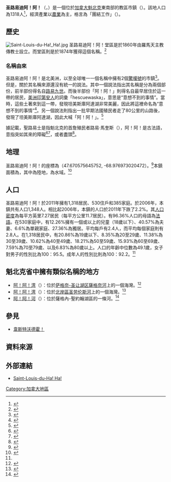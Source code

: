 {{Infobox settlement
<!-- See Template:Infobox settlement for additional fields and descriptions -->
| name                    = 圣路易迪阿！阿！
| native_name             = Saint-Louis-du-Ha! Ha!
| native_name_lang        = fr
| settlement_type         = [[教區市鎮_(魁北克)|教區市鎮]]
| image_skyline           = St-Louis-Ha-Ha QC.JPG
| image_alt               = 
| image_caption           = 
| image_flag              = 
| flag_size               = 
| flag_alt                = 
| image_seal              = 
| seal_size               = 
| seal_alt                = 
| image_shield            = 
| shield_size             = 
| shield_alt              = 
| image_blank_emblem      = 
| blank_emblem_type       = 
| blank_emblem_size       = 
| blank_emblem_alt        = 
| nickname                = 
| motto                   = 團結工作（{{lang|fr|Solidaire dans le labeur}}）
| image_map               = 
| mapsize                 = 
| map_alt                 = 
| map_caption             = 
| image_map1              = 
| mapsize1                = 
| map_alt1                = 
| map_caption1            = 
| image_dot_map           = <!-- Canada Quebec location map-conic proj.svg -->
| dot_mapsize             = <!-- 256px -->
| dot_map_base_alt        = 
| dot_map_alt             = 
| dot_map_caption         = 
| dot_x = |dot_y = 
|pushpin_map            = Canada Quebec
|pushpin_label_position = 
|pushpin_label = {{nowrap|圣路易迪阿！阿！}}
|pushpin_map_caption    = 圣路易迪阿！阿！在東魁北克的位置
| coor_pinpoint           = 
| coordinates_region      = CA-QC
| coordinates_type        = 
| coordinates_display     = inline,title
| coordinates_footnotes   = 
| subdivision_type        = 國家
| subdivision_name        = {{CAN}}
| subdivision_type1       = 省
| subdivision_name1       = {{QC}}
| subdivision_type2       = 區
| subdivision_name2       = [[下聖勞倫斯地區|下聖勞倫斯地區]]
| subdivision_type3       = 地区县市政府
| subdivision_name3       = 坦美斯庫阿達
| established_title       = 得名
| established_date        = 1874年
| established_title1      = 构成
| established_date1       = 1874年7月14日
| founder                 = 
| named_for               = 
| seat_type               = 
| seat                    = 
| government_footnotes    = 
| government_type         = 
| latd  = 47 | latm = 40 | lats = | latNS = N
| longd = 68 | longm = 59 | longs = | longEW = W
| leader_party            = 
| leader_title            = 市長
| leader_name             = 盧瓦塞勒·韋萊
| leader_title1           = 聯邦選區
| leader_name1            = 裡穆斯基內克熱特—坦美斯庫阿達—萊斯巴斯克
| leader_title2           = 省選區
| leader_name2            = 里維埃爾—盧普-坦美斯庫阿達
| total_type              = 
| area_footnotes          = 
| area_magnitude          = 
| area_total_km2          = 110.50
| area_total_dunam        = 
| area_land_km2           = 102.31
| area_water_km2          = 
| area_water_percent      = 
| area_note               = <!-- 兩個權威來源之間有一個明顯的矛盾 --> <ref>{{Cite web |url=http://www.mamrot.gouv.qc.ca/repertoire-des-municipalites/fiche/municipalite/13080/ |title=Répertoire des municipalités -  Saint-Louis-du-Ha! Ha! - Commission de toponymie Qubeck |accessdate=2013-10-04 |archiveurl=https://web.archive.org/web/20131005045255/http://www.mamrot.gouv.qc.ca/repertoire-des-municipalites/fiche/municipalite/13080/ |archivedate=2013-10-05 |deadurl=yes }}</ref>
| elevation_footnotes     = 
| elevation_m             = 
| population_footnotes    = 
| population_total        = 1318<ref>{{Cite web |url=http://www.city-data.com/canada/Saint-Louis-du-Ha--Ha--Parish.html |title=Saint-Louis-du-Ha! Ha! - Paroisse (municipalité de), Quebec, Canada |accessdate=2013-10-04 |archive-date=2015-09-23 |archive-url=https://web.archive.org/web/20150923204125/http://www.city-data.com/canada/Saint-Louis-du-Ha--Ha--Parish.html |dead-url=no }}</ref>
| population_as_of        = 2011年
| population_density_km2  = 11.7
| population_est          = 
| pop_est_as_of           = 
| population_blank1_title = 人口 <small>2006年—2011年</small>
| population_blank1       = {{decrease}} 2.2%
| population_blank2_title = 居所
| population_blank2       = 590
| population_demonym      = 
| population_note         = 
| timezone                = [[北美東部時區|北美東部標準時區]]
| utc_offset              = −5
| timezone_DST            = [[北美東部時區|北美東部夏令時區]]
| utc_offset_DST          = −4
| timezone1               = [[北美東部時區|北美東部標準時區]]
| utc_offset1             = -5
| timezone1_DST           = [[北美東部時區|北美東部夏令時區]]
| utc_offset1_DST         = −4
| postal_code_type        = 邮政编码
| postal_code             = G0L 3S0
| area_code_type          = 
| area_code               = 418和581
|blank_name             = 公路
|blank_info             = 沒有主幹線
| website                 = {{URL|www.saintlouisduhaha.com}}
| footnotes               = 
}}

'''圣路易迪阿！阿！'''（{{lang-fr|Saint-Louis-du-Ha! Ha!}}，{{IPA-fr|sɛ̃.lwi.dy.a.a}}）是一個位於[[加拿大|加拿大]][[魁北克|魁北克]]東南部的教區市鎮（{{lang|fr|parish municipality}}）。該地人口為1318人<ref>{{Cite web |url=http://www.toponymie.gouv.qc.ca/ct/ToposWeb/fiche.aspx?no_seq=57133 |title=Reference number 57133 of the Commission de toponymie du Québec |accessdate=2013-09-27 |archive-date=2020-09-29 |archive-url=https://web.archive.org/web/20200929004645/http://www.toponymie.gouv.qc.ca/ct/ToposWeb/fiche.aspx?no_seq=57133 |dead-url=no }}</ref>，經濟產業以[[農業|農業]]為主，格言為「團結工作」（{{lang|fr|Solidaire dans le labeur}}）。

==歷史==
[[File:Saint-Louis-du-Ha!_Ha!.jpg|left]]
圣路易迪阿！阿！堂區是於1860年由羅馬天主教傳教士設立。而堂區則是於1874年獲得這個名稱。<ref>{{cite web | url=http://transcanadahighway.com/Quebec/StLouisDuHaHa.htm | title=TransCanadaHighway.com St Louis du Ha Ha, Quebec | accessdate=2009-12-05 | publisher=FoundLocally.com | deadurl=yes | archiveurl=https://web.archive.org/web/20101130123022/http://transcanadahighway.com/Quebec/StLouisDuHaHa.htm | archivedate=2010-11-30 }}</ref>

===名稱由來===
圣路易迪阿！阿！是北美洲，以至全球唯一一個名稱中擁有2個[[驚嘆號|驚嘆號]]的市鎮<ref>{{Cite web |url=http://www.theguardian.com/books/2009/apr/29/exclamation-mark-punctuation |title=The joy of exclamation marks! |accessdate=2013-09-27 |archive-date=2020-12-12 |archive-url=https://web.archive.org/web/20201212042131/https://www.theguardian.com/books/2009/apr/29/exclamation-mark-punctuation |dead-url=no }}</ref>。但是，關於其名稱來源還沒有統一的說法。其中一個說法指出其名稱是分為兩個部份，前半部份得名自[[路易九世_(法兰西)|路易九世]]。而後半部份「阿！阿！」則得名自最早居住於這一帶的居民，[[美洲原住民|美洲印第安人]]的詞彙「hescuewaska」，意思是“意想不到的事情”。當時，這些土著來到這一帶，發現坦美斯庫阿達湖非常美麗，因此將這裡命名為“意想不到的事情”<ref>{{Cite web |url=http://travel.ca.msn.com/international/photogallery.aspx?cp-documentid=25587761&page=2 |title=Saint-Louis-du-Ha! Ha!, Quebec - msn Travel |access-date=2013-10-04 |archive-url=https://web.archive.org/web/20131004220550/http://travel.ca.msn.com/international/photogallery.aspx?cp-documentid=25587761&page=2 |archive-date=2013-10-04 |dead-url=yes }}</ref>。另一個說法則指出一批早期法國殖民者走了80公里的山路後，發現了坦美斯庫阿達湖，因此大喊「阿！阿！」。<ref>{{Cite web |url=http://www.saintlouisduhaha.com/ |title=Bienvenue chez nous - Saint-Louis-du-Ha! Ha! |accessdate=2013-09-27 |archive-date=2021-01-11 |archive-url=https://web.archive.org/web/20210111145218/https://saintlouisduhaha.com/ |dead-url=no }}</ref>

據記載，聖路易士是指魁北克的首詹殖民者路易·馬奎斯（{{lang|en|Louis Marquis}}），阿！阿！是古法語，意指突如其來的障礙<ref>{{cite news | url=http://www.guardian.co.uk/books/2009/apr/29/exclamation-mark-punctuation | title=The joy of exclamation marks! | first=Stuart | last=Jeffries | publisher=''[[The_Guardian|The Guardian]]'' | date=29 April 2009 | accessdate=2009-09-08 | archive-date=2009-07-30 | archive-url=https://web.archive.org/web/20090730041713/http://www.guardian.co.uk/books/2009/apr/29/exclamation-mark-punctuation | dead-url=no }}</ref><ref>{{Cite web |url=http://www.cntraveler.com/daily-traveler/2012/08/saint-louis-du-ha-ha-quebec-maphead-ken-jennings |title=LOL: Ken Jennings Finds the Most Ridiculously Named Town in Canada |accessdate=2013-10-04 |archive-date=2013-12-11 |archive-url=https://web.archive.org/web/20131211132411/http://www.cntraveler.com/daily-traveler/2012/08/saint-louis-du-ha-ha-quebec-maphead-ken-jennings |dead-url=no }}</ref>，或者盡頭<ref>{{Cite web |url=http://ca.epodunk.com/profiles/quebec/saint-louis-du-ha!-ha!/2002441.html |title=Saint-Louis-du-Ha! Ha! - ePodunk |access-date=2013-10-04 |archive-url=https://web.archive.org/web/20131004215750/http://ca.epodunk.com/profiles/quebec/saint-louis-du-ha!-ha!/2002441.html |archive-date=2013-10-04 |dead-url=yes }}</ref>。

==地理==
圣路易迪阿！阿！的座標為{{coord|47.670575|-68.976973|format=dms|display=inline}}（47.670575645752, -68.976973020472）。<ref>{{Cite web |url=http://www.geodata.us/canada_names_maps/maps.php?featureid=EMBJF&f=169 |title=Saint-Louis-du-Ha! Ha!, Quebec Map - geodata.us |accessdate=2013-10-04 |archive-date=2016-03-04 |archive-url=https://web.archive.org/web/20160304224114/http://www.geodata.us/canada_names_maps/maps.php?featureid=EMBJF&f=169 |dead-url=no }}</ref>本鎮面積為{{convert|110.50|sqmi|sqkm|2}}，其中{{convert|102.31|sqmi|sqkm|2}}為陸地，{{convert|8.19|sqmi|sqkm|2}}為水域。<ref name="Census Profile ">{{Cite web |url=http://www12.statcan.gc.ca/census-recensement/2011/dp-pd/prof/details/page.cfm?Lang=E&Geo1=CSD&Code1=2413080&Geo2=PR&Code2=24&Data=Count&SearchType=Begins&SearchPR=01&B1=All |title=Census Profile - Statistics Canada |accessdate=2013-10-04 |archive-date=2016-03-03 |archive-url=https://web.archive.org/web/20160303185117/http://www12.statcan.gc.ca/census-recensement/2011/dp-pd/prof/details/page.cfm?Lang=E&Geo1=CSD&Code1=2413080&Geo2=PR&Code2=24&Data=Count&SearchType=Begins&SearchPR=01&B1=All |dead-url=no }}</ref>

==人口==
圣路易迪阿！阿！於2011年擁有1,318居民、530住戶和385家庭。於2006年，本鎮共有人口1,348人。相比起2006年，本鎮的人口於2011年下跌了2.2%。其[[人口密度|人口密度]]為每平方英里7.27居民（每平方公里11.7居民）。有96.36%人口的母語為[[法語|法語]]。在530家庭中，有12.26%擁有一個或以上的兒童（18歲以下）、40.57%為夫妻、6.6%為單親家庭、27.36%為獨居。平均每戶有2.4人，而平均每個家庭則有2.8人。在1,318居民中，有20.86%為19歲以下、8.35%為20至29歲、11.38%為30至39歲、10.62%為40至49歲、18.21%為50至59歲、15.93%為60至69歲、7.59%為70至79歲、以及6.83%為80歲以上。人口的年齡中位數為49.1歲，女子對男子的性別比為100：95.5。成年人的性別比則為100：92.2。<ref name="Census Profile"/>

==魁北克省中擁有類似名稱的地方==
* [[阿！阿！湾|阿！阿！湾]]（{{lang|fr|Baie des Ha! Ha!}}）：位於[[萨格奈-圣让湖区|萨格奈-圣让湖区]][[薩格奈河|薩格奈河]]上的一個海灣。<ref>{{Cite web |url=http://www.toponymie.gouv.qc.ca/ct/ToposWeb/fiche.aspx?no_seq=27624 |title=Saguenay River Baie des Ha! Ha! - Commission de toponymie Qubeck |accessdate=2013-10-04 |archive-date=2020-09-20 |archive-url=https://web.archive.org/web/20200920131104/http://www.toponymie.gouv.qc.ca/ct/toposweb/Fiche.aspx?no_seq=27624 |dead-url=no }}</ref>
* [[阿！阿！湾|阿！阿！湾]]（{{lang|fr|Baie des Ha! Ha!}}）：位於[[北岸区_(魁北克省)|北岸區]][[圣劳伦斯河|圣劳伦斯河]]上的一個海灣。<ref>{{Cite web |url=http://www.toponymie.gouv.qc.ca/ct/ToposWeb/fiche.aspx?no_seq=27625 |title=St. Lawrence River Baie des Ha! Ha! - Commission de toponymie Qubeck |accessdate=2013-10-04 |archive-date=2019-08-14 |archive-url=https://web.archive.org/web/20190814135658/http://www.toponymie.gouv.qc.ca/ct/ToposWeb/fiche.aspx?no_seq=27625 |dead-url=no }}</ref>
* [[阿！阿！河|阿！阿！河]]（{{lang|fr|Rivière Ha! Ha!}}）：位於薩格內-聖約翰湖區的一條河。<ref>{{Cite web |url=http://www.toponymie.gouv.qc.ca/ct/ToposWeb/fiche.aspx?no_seq=27680 |title=Rivière Ha! Ha! - Commission de toponymie Qubeck |accessdate=2013-10-04 |archive-date=2018-06-13 |archive-url=https://web.archive.org/web/20180613014759/http://www.toponymie.gouv.qc.ca/ct/ToposWeb/fiche.aspx?no_seq=27680 |dead-url=no }}</ref>

==參見==
*[[韋斯特沃德霍！|韋斯特沃德霍！]]

==資料來源==
{{Reflist|2}}

==外部連結==
* [http://www.saintlouisduhaha.com/ Saint-Louis-du-Ha! Ha!] {{Wayback|url=http://www.saintlouisduhaha.com/ |date=20210111145218 }} {{fr icon}}

[[Category:加拿大地區|Category:加拿大地區]]